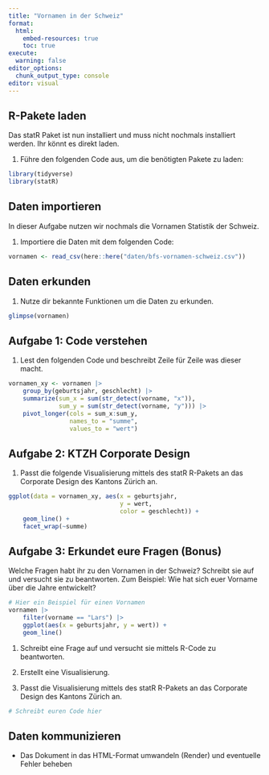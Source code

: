 ```yaml
---
title: "Vornamen in der Schweiz"
format:
  html:
    embed-resources: true
    toc: true
execute:
  warning: false
editor_options: 
  chunk_output_type: console
editor: visual
---
```


## R-Pakete laden

Das statR Paket ist nun installiert und muss nicht nochmals installiert werden. Ihr könnt es direkt laden.

1.  Führe den folgenden Code aus, um die benötigten Pakete zu laden:

```r
library(tidyverse)
library(statR)
```

## Daten importieren

In dieser Aufgabe nutzen wir nochmals die Vornamen Statistik der Schweiz.

1.  Importiere die Daten mit dem folgenden Code:

```r
vornamen <- read_csv(here::here("daten/bfs-vornamen-schweiz.csv"))
```

## Daten erkunden

1.  Nutze dir bekannte Funktionen um die Daten zu erkunden.

```r
glimpse(vornamen)
```

## Aufgabe 1: Code verstehen

1.  Lest den folgenden Code und beschreibt Zeile für Zeile was dieser macht.

```r
vornamen_xy <- vornamen |> 
    group_by(geburtsjahr, geschlecht) |>
    summarize(sum_x = sum(str_detect(vorname, "x")),
              sum_y = sum(str_detect(vorname, "y"))) |> 
    pivot_longer(cols = sum_x:sum_y, 
                 names_to = "summe", 
                 values_to = "wert") 
```

## Aufgabe 2: KTZH Corporate Design

1.  Passt die folgende Visualisierung mittels des statR R-Pakets an das Corporate Design des Kantons Zürich an.

```r
ggplot(data = vornamen_xy, aes(x = geburtsjahr, 
                               y = wert, 
                               color = geschlecht)) +
    geom_line() +
    facet_wrap(~summe) 
```

## Aufgabe 3: Erkundet eure Fragen (Bonus)

Welche Fragen habt ihr zu den Vornamen in der Schweiz? Schreibt sie auf und versucht sie zu beantworten. Zum Beispiel: Wie hat sich euer Vorname über die Jahre entwickelt?

```r
# Hier ein Beispiel für einen Vornamen 
vornamen |> 
    filter(vorname == "Lars") |> 
    ggplot(aes(x = geburtsjahr, y = wert)) +
    geom_line() 
```

1.  Schreibt eine Frage auf und versucht sie mittels R-Code zu beantworten.

2.  Erstellt eine Visualisierung.

3.  Passt die Visualisierung mittels des statR R-Pakets an das Corporate Design des Kantons Zürich an.

```r
# Schreibt euren Code hier

```

## Daten kommunizieren

-   Das Dokument in das HTML-Format umwandeln (Render) und eventuelle Fehler beheben
